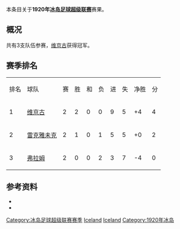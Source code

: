 本条目关于'''1920年[[冰岛足球超级联赛|冰岛足球超级联赛]]'''赛果。

==概况==
共有3支队伍参赛，[[维京古雷克雅维克足球会|维京古]]获得冠军。

==赛季排名==
{| class="wikitable" style="text-align: center;"
|排名||球队||赛||胜||和||负||进||失||净胜||分
|-
|1||[[维京古雷克雅维克足球会|维京古]]||2||2||0||0||9||5||+4||4
|-
|2||[[雷克雅未克足球俱乐部|雷克雅未克]]||2||1||0||1||5||5||+0||2
|-
|3||[[弗拉姆足球俱乐部|弗拉姆]]||2||0||0||2||3||7||-4||0
|}

==参考资料==
* {{cite web |title=Iceland Final League Tables 1912-1998 |url=http://www.rsssf.com/tablesi/ijshist.html |publisher=[[RSSSF|RSSSF]] |accessdate=2018-06-18 |archive-date=2019-12-25 |archive-url=https://web.archive.org/web/20191225230011/http://rsssf.com/tablesi/ijshist.html |dead-url=no }}
* {{cite web |title=Iceland - Topscorers |url=http://www.rsssf.com/tablesi/ijstops.html |website=www.rsssf.com |publisher=[[RSSSF|RSSSF]] |accessdate=2018-06-18 |archive-date=2019-04-07 |archive-url=https://web.archive.org/web/20190407162501/http://www.rsssf.com/tablesi/ijstops.html |dead-url=no }}

{{冰岛足球超级联赛赛季}}
{{1919–20 in European football (UEFA)}}
{{1920–21 in European football (UEFA)}}


[[Category:冰岛足球超级联赛赛季|Category:冰岛足球超级联赛赛季]]
[[Category:1919年至1920年本土足球联赛|Iceland]] 
[[Category:1920年至1921年本土足球联赛|Iceland]] 
[[Category:1920年冰岛|Category:1920年冰岛]]


{{Iceland-footy-competition-stub}}
